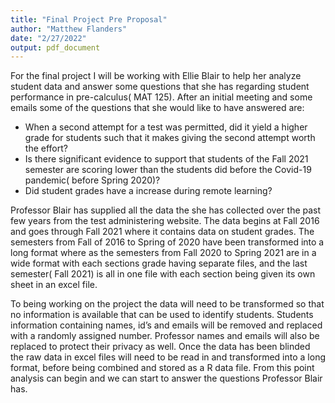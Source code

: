 ```yaml
---
title: "Final Project Pre Proposal"
author: "Matthew Flanders"
date: "2/27/2022"
output: pdf_document
---
```


For the final project I will be working with Ellie Blair to help her analyze student data and answer some questions that she has regarding student performance in pre-calculus( MAT 125). After an initial meeting and some emails some of the questions that she would like to have answered are: 

* When a second attempt for a test was permitted, did it yield a higher grade for students such that it makes giving the second attempt worth the effort?
* Is there significant evidence to support that students of the Fall 2021 semester are scoring lower than the students did before the Covid-19 pandemic( before Spring 2020)?
* Did student grades have a increase during remote learning?

Professor Blair has supplied all the data the she has collected over the past few years from the test administering website. The data begins at Fall 2016 and goes through Fall 2021 where it contains data on student grades. The semesters from Fall of 2016 to Spring of 2020 have been transformed into a long format where as the semesters from Fall 2020 to Spring 2021 are in a wide format with each sections grade having separate files, and the last semester( Fall 2021) is all in one file with each section being given its own sheet in an excel file. 

To being working on the project the data will need to be transformed so that no information is available that can be used to identify students. Students information containing names, id's and emails will be removed and replaced with a randomly assigned number. Professor names and emails will also be replaced to protect their privacy as well. Once the data has been blinded the raw data in excel files will need to be read in and transformed into a long format, before being combined and stored as a R data file. From this point analysis can begin and we can start to answer the questions Professor Blair has.
